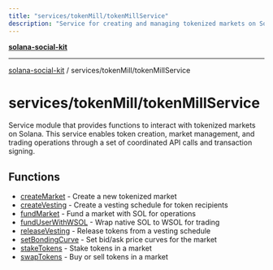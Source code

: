 ```yaml
---
title: "services/tokenMill/tokenMillService"
description: "Service for creating and managing tokenized markets on Solana"
---
```


[**solana-social-kit**](../../../README.mdx)

***

[solana-social-kit](../../../README.mdx) / services/tokenMill/tokenMillService

# services/tokenMill/tokenMillService

Service module that provides functions to interact with tokenized markets on Solana. This service enables token creation, market management, and trading operations through a set of coordinated API calls and transaction signing.

## Functions

- [createMarket](functions/createMarket.mdx) - Create a new tokenized market
- [createVesting](functions/createVesting.mdx) - Create a vesting schedule for token recipients
- [fundMarket](functions/fundMarket.mdx) - Fund a market with SOL for operations
- [fundUserWithWSOL](functions/fundUserWithWSOL.mdx) - Wrap native SOL to WSOL for trading
- [releaseVesting](functions/releaseVesting.mdx) - Release tokens from a vesting schedule
- [setBondingCurve](functions/setBondingCurve.mdx) - Set bid/ask price curves for the market
- [stakeTokens](functions/stakeTokens.mdx) - Stake tokens in a market
- [swapTokens](functions/swapTokens.mdx) - Buy or sell tokens in a market
